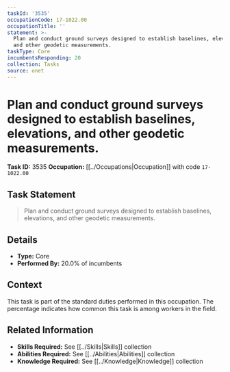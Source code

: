 ```yaml
---
taskId: '3535'
occupationCode: 17-1022.00
occupationTitle: ''
statement: >-
  Plan and conduct ground surveys designed to establish baselines, elevations,
  and other geodetic measurements.
taskType: Core
incumbentsResponding: 20
collection: Tasks
source: onet
---
```

# Plan and conduct ground surveys designed to establish baselines, elevations, and other geodetic measurements.

**Task ID:** 3535
**Occupation:** [[../Occupations|Occupation]] with code `17-1022.00`

## Task Statement

> Plan and conduct ground surveys designed to establish baselines, elevations, and other geodetic measurements.

## Details

- **Type:** Core
- **Performed By:** 20.0% of incumbents

## Context

This task is part of the standard duties performed in this occupation. The percentage indicates how common this task is among workers in the field.

## Related Information

- **Skills Required:** See [[../Skills|Skills]] collection
- **Abilities Required:** See [[../Abilities|Abilities]] collection
- **Knowledge Required:** See [[../Knowledge|Knowledge]] collection
